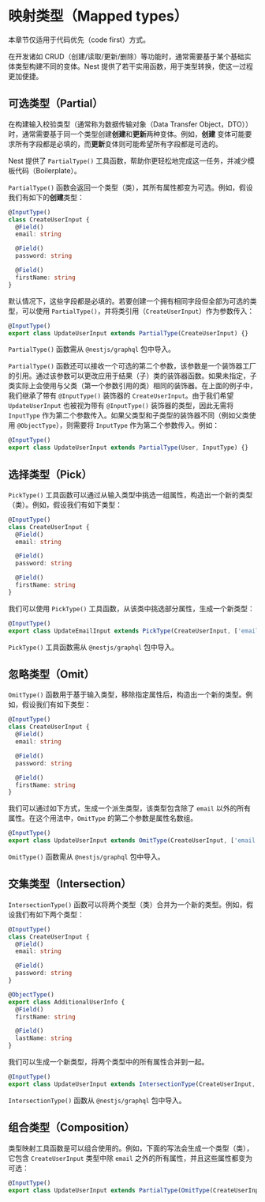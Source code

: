 # 映射类型（Mapped types）

<CalloutInfo type="warning">

本章节仅适用于代码优先（code first）方式。

</CalloutInfo>

在开发诸如 CRUD（创建/读取/更新/删除）等功能时，通常需要基于某个基础实体类型构建不同的变体。Nest 提供了若干实用函数，用于类型转换，使这一过程更加便捷。

## 可选类型（Partial）

在构建输入校验类型（通常称为数据传输对象（Data Transfer Object，DTO））时，通常需要基于同一个类型创建**创建**和**更新**两种变体。例如，**创建** 变体可能要求所有字段都是必填的，而**更新**变体则可能希望所有字段都是可选的。

Nest 提供了 `PartialType()` 工具函数，帮助你更轻松地完成这一任务，并减少模板代码（Boilerplate）。

`PartialType()` 函数会返回一个类型（类），其所有属性都变为可选。例如，假设我们有如下的**创建**类型：

```ts
@InputType()
class CreateUserInput {
  @Field()
  email: string

  @Field()
  password: string

  @Field()
  firstName: string
}
```

默认情况下，这些字段都是必填的。若要创建一个拥有相同字段但全部为可选的类型，可以使用 `PartialType()`，并将类引用（`CreateUserInput`）作为参数传入：

```ts
@InputType()
export class UpdateUserInput extends PartialType(CreateUserInput) {}
```

<CalloutInfo>

`PartialType()` 函数需从 `@nestjs/graphql` 包中导入。

</CalloutInfo>

`PartialType()` 函数还可以接收一个可选的第二个参数，该参数是一个装饰器工厂的引用。通过该参数可以更改应用于结果（子）类的装饰器函数。如果未指定，子类实际上会使用与父类（第一个参数引用的类）相同的装饰器。在上面的例子中，我们继承了带有 `@InputType()` 装饰器的 `CreateUserInput`。由于我们希望 `UpdateUserInput` 也被视为带有 `@InputType()` 装饰器的类型，因此无需将 `InputType` 作为第二个参数传入。如果父类型和子类型的装饰器不同（例如父类使用 `@ObjectType`），则需要将 `InputType` 作为第二个参数传入。例如：

```ts
@InputType()
export class UpdateUserInput extends PartialType(User, InputType) {}
```

## 选择类型（Pick）

`PickType()` 工具函数可以通过从输入类型中挑选一组属性，构造出一个新的类型（类）。例如，假设我们有如下类型：

```ts
@InputType()
class CreateUserInput {
  @Field()
  email: string

  @Field()
  password: string

  @Field()
  firstName: string
}
```

我们可以使用 `PickType()` 工具函数，从该类中挑选部分属性，生成一个新类型：

```ts
@InputType()
export class UpdateEmailInput extends PickType(CreateUserInput, ['email'] as const) {}
```

<CalloutInfo>

`PickType()` 工具函数需从 `@nestjs/graphql` 包中导入。

</CalloutInfo>

## 忽略类型（Omit）

`OmitType()` 函数用于基于输入类型，移除指定属性后，构造出一个新的类型。例如，假设我们有如下类型：

```ts
@InputType()
class CreateUserInput {
  @Field()
  email: string

  @Field()
  password: string

  @Field()
  firstName: string
}
```

我们可以通过如下方式，生成一个派生类型，该类型包含除了 `email` 以外的所有属性。在这个用法中，`OmitType` 的第二个参数是属性名数组。

```ts
@InputType()
export class UpdateUserInput extends OmitType(CreateUserInput, ['email'] as const) {}
```

<CalloutInfo>

`OmitType()` 函数需从 `@nestjs/graphql` 包中导入。

</CalloutInfo>

## 交集类型（Intersection）

`IntersectionType()` 函数可以将两个类型（类）合并为一个新的类型。例如，假设我们有如下两个类型：

```ts
@InputType()
class CreateUserInput {
  @Field()
  email: string

  @Field()
  password: string
}

@ObjectType()
export class AdditionalUserInfo {
  @Field()
  firstName: string

  @Field()
  lastName: string
}
```

我们可以生成一个新类型，将两个类型中的所有属性合并到一起。

```ts
@InputType()
export class UpdateUserInput extends IntersectionType(CreateUserInput, AdditionalUserInfo) {}
```

<CalloutInfo>

`IntersectionType()` 函数从 `@nestjs/graphql` 包中导入。

</CalloutInfo>

## 组合类型（Composition）

类型映射工具函数是可以组合使用的。例如，下面的写法会生成一个类型（类），它包含 `CreateUserInput` 类型中除 `email` 之外的所有属性，并且这些属性都变为可选：

```ts
@InputType()
export class UpdateUserInput extends PartialType(OmitType(CreateUserInput, ['email'] as const)) {}
```
